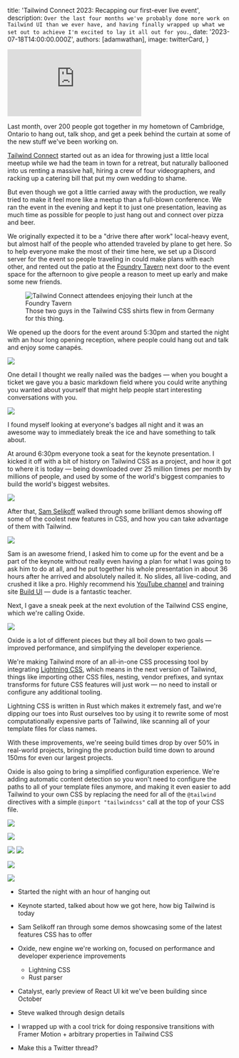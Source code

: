 
  title: 'Tailwind Connect 2023: Recapping our first-ever live event',
  description: `Over the last four months we've probably done more work on Tailwind UI than we ever have, and having finally wrapped up what we set out to achieve I'm excited to lay it all out for you.`,
  date: '2023-07-18T14:00:00.000Z',
  authors: [adamwathan],
  image: twitterCard,
}

<div className="aspect-w-16 aspect-h-9 my-12 bg-slate-700 rounded-xl overflow-hidden">
  <iframe
    className="rounded-xl"
    src="https://www.youtube.com/embed/CLkxRnRQtDE"
    frameBorder="0"
    allow="accelerometer; autoplay; clipboard-write; encrypted-media; gyroscope; picture-in-picture"
    allowFullScreen
  ></iframe>
</div>

Last month, over 200 people got together in my hometown of Cambridge, Ontario to hang out, talk shop, and get a peek behind the curtain at some of the new stuff we've been working on.

[Tailwind Connect](https://connect.tailwindcss.com) started out as an idea for throwing just a little local meetup while we had the team in town for a retreat, but naturally ballooned into us renting a massive hall, hiring a crew of four videographers, and racking up a catering bill that put my own wedding to shame.

But even though we got a little carried away with the production, we really tried to make it feel more like a meetup than a full-blown conference. We ran the event in the evening and kept it to just one presentation, leaving as much time as possible for people to just hang out and connect over pizza and beer.

We originally expected it to be a "drive there after work" local-heavy event, but almost half of the people who attended traveled by plane to get here. So to help everyone make the most of their time here, we set up a Discord server for the event so people traveling in could make plans with each other, and rented out the patio at the [Foundry Tavern](https://www.instagram.com/foundrytavern/) next door to the event space for the afternoon to give people a reason to meet up early and make some new friends.

<figure>
  <div className="relative not-prose [a:not(:first-child)>&]:mt-[2em] [a:not(:last-child)>&]:mb-[2em] my-[2em] first:mt-0 last:mb-0 rounded-2xl overflow-hidden [figure>&]:my-0">
    <img src={foundryTavern.src} alt="Tailwind Connect attendees enjoying their lunch at the Foundry Tavern" decoding="async" />
    <div className="absolute inset-0 rounded-2xl ring-1 ring-inset ring-slate-900/10 dark:ring-white/10" />
  </div>
  <figcaption>Those two guys in the Tailwind CSS shirts flew in from Germany for this thing.</figcaption>
</figure>

We opened up the doors for the event around 5:30pm and started the night with an hour long opening reception, where people could hang out and talk and enjoy some canapés.

![](https://res.cloudinary.com/tailwind-labs/image/upload/connect/tailwind-connect-205_twujze.jpg)

One detail I thought we really nailed was the badges — when you bought a ticket we gave you a basic markdown field where you could write anything you wanted about yourself that might help people start interesting conversations with you.

![](https://res.cloudinary.com/tailwind-labs/image/upload/connect/tailwind-connect-2_qrjpj0.jpg)

I found myself looking at everyone's badges all night and it was an awesome way to immediately break the ice and have something to talk about.

At around 6:30pm everyone took a seat for the keynote presentation. I kicked it off with a bit of history on Tailwind CSS as a project, and how it got to where it is today — being downloaded over 25 million times per month by millions of people, and used by some of the world's biggest companies to build the world's biggest websites.

![](https://res.cloudinary.com/tailwind-labs/image/upload/connect/tailwind-connect-60_uyw5la.jpg)

After that, [Sam Selikoff](https://twitter.com/samselikoff) walked through some brilliant demos showing off some of the coolest new features in CSS, and how you can take advantage of them with Tailwind.

![](https://res.cloudinary.com/tailwind-labs/image/upload/connect/tailwind-connect-73_tvlsrp.jpg)

Sam is an awesome friend, I asked him to come up for the event and be a part of the keynote without really even having a plan for what I was going to ask him to do at all, and he put together his whole presentation in about 36 hours after he arrived and absolutely nailed it. No slides, all live-coding, and crushed it like a pro. Highly recommend his [YouTube channel](https://www.youtube.com/samselikoff) and training site [Build UI](https://buildui.com/) — dude is a fantastic teacher.

Next, I gave a sneak peek at the next evolution of the Tailwind CSS engine, which we're calling Oxide.

![](https://res.cloudinary.com/tailwind-labs/image/upload/connect/tailwind-connect-101_c9your.jpg)

Oxide is a lot of different pieces but they all boil down to two goals — improved performance, and simplifying the developer experience.

We're making Tailwind more of an all-in-one CSS processing tool by integrating [Lightning CSS](https://lightningcss.dev/), which means in the next version of Tailwind, things like importing other CSS files, nesting, vendor prefixes, and syntax transforms for future CSS features will just work — no need to install or configure any additional tooling.

Lightning CSS is written in Rust which makes it extremely fast, and we're dipping our toes into Rust ourselves too by using it to rewrite some of most computationally expensive parts of Tailwind, like scanning all of your template files for class names.

With these improvements, we're seeing build times drop by over 50% in real-world projects, bringing the production build time down to around 150ms for even our largest projects.

Oxide is also going to bring a simplified configuration experience. We're adding automatic content detection so you won't need to configure the paths to all of your template files anymore, and making it even easier to add Tailwind to your own CSS by replacing the need for all of the `@tailwind` directives with a simple `@import "tailwindcss"` call at the top of your CSS file.

![](https://res.cloudinary.com/tailwind-labs/image/upload/connect/tailwind-connect-193_walmmg.jpg)




![](https://res.cloudinary.com/tailwind-labs/image/upload/connect/tailwind-connect-215_mbbxax.jpg)


![](https://res.cloudinary.com/tailwind-labs/image/upload/connect/tailwind-connect-44_txibpz.jpg)
![](https://res.cloudinary.com/tailwind-labs/image/upload/connect/tailwind-connect-207_hfodbb.jpg)


![](https://res.cloudinary.com/tailwind-labs/image/upload/connect/tailwind-connect-214_iqkdyp.jpg)




![](https://res.cloudinary.com/tailwind-labs/image/upload/connect/tailwind-connect-55_bdevxe.jpg)

- Started the night with an hour of hanging out
- Keynote started, talked about how we got here, how big Tailwind is today
- Sam Selikoff ran through some demos showcasing some of the latest features CSS has to offer


- Oxide, new engine we're working on, focused on performance and developer experience improvements
  - Lightning CSS
  - Rust parser

- Catalyst, early preview of React UI kit we've been building since October
- Steve walked through design details
- I wrapped up with a cool trick for doing responsive transitions with Framer Motion + arbitrary properties in Tailwind CSS

- Make this a Twitter thread?
